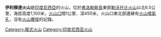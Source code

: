 {{Infobox Mountain
| Name = 伊利穆達火山
| photo = 
| photo_caption = 
| Elevation = 1,100米
| elevation_ref = 
| prominence = 
| Location = {{INA}}[[弗洛勒斯島|弗洛勒斯島]]
| range = 
| Coordinates = {{coord|8.478|S|122.671|E|type:mountain}}
| pushpin_map = Indonesia
| latd=8 |latm=28 |lats=42 |latNS=S
| longd=122 |longm=40 |longs=16 |longEW=E
| topo = 
| Type = [[複式火山|複式火山]]
| age = 
| Last eruption = 不詳
| first_ascent = 
| easiest_route = 
}}

'''伊利穆達火山'''是[[印度尼西亞|印度尼西亞]]的火山，位於[[弗洛勒斯島|弗洛勒斯島]]東部[[勒沃托比火山|勒沃托比火山]]以北6.5公里，海拔高度1,100米，[[火山口|火山口]]闊1公里、深450米，火山口東北部邊緣有[[火山噴氣孔|火山噴氣孔]]，沒有[[火山爆發|火山爆發]]的記錄。

[[Category:複式火山|Category:複式火山]]
[[Category:印度尼西亚火山|Category:印度尼西亚火山]]

{{Indonesia-stub}}